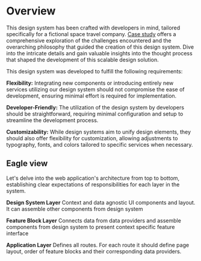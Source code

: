 
<Meta title="Getting Started/Overview" />

# Overview

This design system has been crafted with developers in mind, tailored specifically for a fictional space travel company.
[Case study](https://dribbble.com/shots/22801842-Case-Study-How-to-Build-Scalable-Design-System) offers a comprehensive exploration of the challenges encountered and the overarching philosophy that guided the creation of this design system. Dive into the intricate details and gain valuable insights into the thought process that shaped the development of this scalable design solution.

This design system was developed to fulfill the following requirements:

**Flexibility:**
Integrating new components or introducing entirely new services utilizing our design system should not compromise the ease of development, ensuring minimal effort is required for implementation.

**Developer-Friendly:**
The utilization of the design system by developers should be straightforward, requiring minimal configuration and setup to streamline the development process.

**Customizability:**
While design systems aim to unify design elements, they should also offer flexibility for customization, allowing adjustments to typography, fonts, and colors tailored to specific services when necessary.

## Eagle view

Let's delve into the web application's architecture from top to bottom, establishing clear expectations of responsibilities for each layer in the system.

**Design System Layer**
Context and data agnostic UI components and layout. It can assemble other components from design system

**Feature Block Layer**
Connects data from data providers and assemble components from design system to present context specific feature interface

**Application Layer**
Defines all routes. For each route it should define page layout, order of feature blocks and their corresponding data providers.
